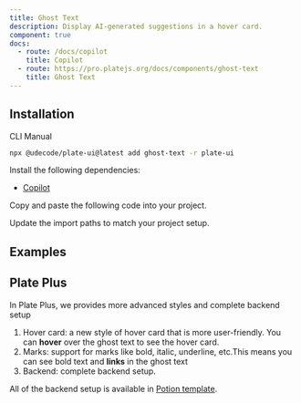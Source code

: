 ```yaml
---
title: Ghost Text
description: Display AI-generated suggestions in a hover card.
component: true
docs:
  - route: /docs/copilot
    title: Copilot
  - route: https://pro.platejs.org/docs/components/ghost-text
    title: Ghost Text
---
```


## Installation

<Tabs defaultValue="cli">

<TabsList>
<TabsTrigger value="cli">CLI</TabsTrigger>
<TabsTrigger value="manual">Manual</TabsTrigger>
</TabsList>
<TabsContent value="cli">

```bash
npx @udecode/plate-ui@latest add ghost-text -r plate-ui
```

</TabsContent>

<TabsContent value="manual">

<Steps>

<Step>

Install the following dependencies:

- [Copilot](/docs/copilot)

</Step>

<Step>

Copy and paste the following code into your project.

</Step>

<ComponentSource src="../../templates/plate-playground-template/src/components/plate-ui/ghost-text.tsx" />

<Step>

Update the import paths to match your project setup.

</Step>

</Steps>

</TabsContent>

</Tabs>

## Examples

<ComponentPreview name="playground-demo" id="copilot" />

<ComponentSource src="../../templates/plate-playground-template/src/components/plate-ui/ghost-text.tsx" />

## Plate Plus

In Plate Plus, we provides more advanced styles and complete backend setup

1. Hover card: a new style of hover card that is more user-friendly. You can **hover** over the ghost text to see the hover card.
2. Marks: support for marks like bold, italic, underline, etc.This means you can see bold text and **links** in the ghost text
3. Backend: complete backend setup.

All of the backend setup is available in [Potion template](https://pro.platejs.org/docs/templates/potion).

<ComponentPreviewPro
  name="pro-iframe-demo"
  id="pro-copilot"
  component="copilot"
/>
